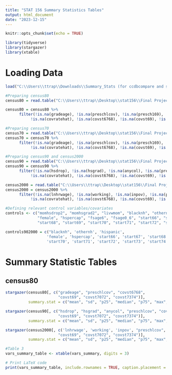 ---
title: "STAT 156 Summary Statistics Tables"
output: html_document
date: "2023-12-15"
---

```{r setup, include=FALSE}
knitr::opts_chunk$set(echo = TRUE)
```

```{r}
library(tidyverse)
library(stargazer)
library(xtable)
```

# Loading Data

```{r}
load("C:\\Users\\ttrap\\Downloads\\Summary_Stats (for ccdbcompare and summary tables).RData")
```


```{r}
#Preparing census80
census80 = read.table("C:\\Users\\ttrap\\Desktop\\stat156\\Final Project\\census80.Rda")

census80 = census80 %>% 
      filter(!is.na(gradeage), !is.na(preschlcov), !is.na(presch169),
           !is.na(covratehat), !is.na(covst6768), !is.na(covst69), !is.na(covst7072), !is.na(covst7374))
```

```{r}
#Preparing census70
census70 = read.table("C:\\Users\\ttrap\\Desktop\\stat156\\Final Project\\census70.Rda")
census70 = census70 %>% 
      filter(!is.na(gradeage), !is.na(preschlcov), !is.na(presch169),
           !is.na(covratehat), !is.na(covst6768), !is.na(covst69), !is.na(covst7072), !is.na(covst7374))
```

```{r}
#Preparing census90 and census2000
census90 = read.table("C:\\Users\\ttrap\\Desktop\\stat156\\Final Project\\census90.Rda")
census90 = census90 %>% 
      filter(!is.na(hsdrop), !is.na(hsgrad), !is.na(anycol), !is.na(preschlcov), !is.na(presch169),
           !is.na(covratehat), !is.na(covst6768), !is.na(covst69), !is.na(covst7072), !is.na(covst7374))

census2000 = read.table("C:\\Users\\ttrap\\Desktop\\stat156\\Final Project\\census2000.Rda")
census2000 = census2000 %>% 
      filter(!is.na(lnhrwage), !is.na(working), !is.na(inpov), !is.na(preschlcov), !is.na(presch169),
           !is.na(covratehat), !is.na(covst6768), !is.na(covst69), !is.na(covst7072), !is.na(covst7374))
```

```{r}
#Defining relevant control variables/covariates
controls <- c("momhsdrop2", "momhsgrad2", "livwmom", "blacknh", "othernh", "hispanic", 
              "female", "hspercap", "fsage6", "fsage0_6", "start66", "start67", 
              "start68", "start69", "start70", "start71", "start72", "start73", "start74")

controls902000 = c("blacknh", 'othernh', 'hispanic', 
                  'female', 'hspercap', 'start66', 'start67', 'start68', 'start69', 
                  'start70', 'start71', 'start72', 'start73', 'start74')
```

# Summary Statistic Tables

## census80

```{r}
stargazer(census80[, c("gradeage", "preschlcov", "covst6768", 
                       "covst69", "covst7072", "covst7374")], 
          summary.stat = c("mean", "sd", "p25", "median", "p75", "max", "n"))
```

```{r}
stargazer(census90[, c("hsdrop", "hsgrad", "anycol", "preschlcov", "covst6768", 
                       "covst69", "covst7072", "covst7374")], 
          summary.stat = c("mean", "sd", "p25", "median", "p75", "max", "n"))
```

```{r}
stargazer(census2000[, c('lnhrwage', 'working', 'inpov', "preschlcov", "covst6768", 
                       "covst69", "covst7072", "covst7374")], 
          summary.stat = c("mean", "sd", "p25", "median", "p75", "max", "n"))
```

```{r}
#Table 3
vars_summary_table <- xtable(vars_summary, digits = 3)

# Print LaTeX code
print(vars_summary_table, include.rownames = TRUE, caption.placement = "top", booktabs = TRUE)
```
















































































